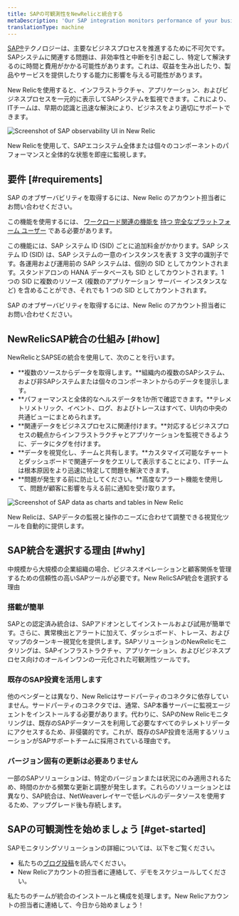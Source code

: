 ```yaml
---
title: SAPの可観測性をNewRelicと統合する
metaDescription: 'Our SAP integration monitors performance of your business processes. To get started, contact your New Relic account rep.'
translationType: machine
---
```




[SAP®](https://www.sap.com/)テクノロジーは、主要なビジネスプロセスを推進するために不可欠です。SAPシステムに関連する問題は、非効率性と中断を引き起こし、特定して解決するのに時間と費用がかかる可能性があります。これは、収益を生み出したり、製品やサービスを提供したりする能力に影響を与える可能性があります。

New Relicを使用すると、インフラストラクチャ、アプリケーション、およびビジネスプロセスを一元的に表示してSAPシステムを監視できます。これにより、ITチームは、早期の認識と迅速な解決により、ビジネスをより適切にサポートできます。

<img
  title="SAP observability in New Relic"
  alt="Screenshot of SAP observability UI in New Relic"
  src={otherSapNavigatorUi}
/>

<figcaption>
  New Relicを使用して、SAPエコシステム全体または個々のコンポーネントのパフォーマンスと全体的な状態を即座に監視します。
</figcaption>

## 要件 [#requirements]

SAP のオブザーバビリティを取得するには、New Relic のアカウント担当者にお問い合わせください。

この機能を使用するには、 [ワークロード関連の機能を](/docs/accounts/accounts-billing/new-relic-one-user-management/user-permissions/#capability-definitions) [持つ 完全なプラットフォーム ユーザー](/docs/accounts/accounts-billing/new-relic-one-user-management/user-type) である必要があります。

この機能には、SAP システム ID (SID) ごとに追加料金がかかります。SAP システム ID (SID) は、SAP システムの一意のインスタンスを表す 3 文字の識別子です。各運用および運用前の SAP システムは、個別の SID としてカウントされます。スタンドアロンの HANA データベースも SID としてカウントされます。1 つの SID に複数のリソース (複数のアプリケーション サーバー インスタンスなど) を含めることができ、それでも 1 つの SID としてカウントされます。

SAP のオブザーバビリティを取得するには、New Relic のアカウント担当者にお問い合わせください。

## NewRelicSAP統合の仕組み [#how]

NewRelicとSAPSEの統合を使用して、次のことを行います。

* **複数のソースからデータを取得します。**組織内の複数のSAPシステム、および非SAPシステムまたは個々のコンポーネントからのデータを提示します。
* **パフォーマンスと全体的なヘルスデータを1か所で確認できます。**テレメトリメトリック、イベント、ログ、およびトレースはすべて、UI内の中央の共通ビューにまとめられます。
* **関連データをビジネスプロセスに関連付けます。**対応するビジネスプロセスの観点からインフラストラクチャとアプリケーションを監視できるように、データにタグを付けます。
* **データを視覚化し、チームと共有します。**カスタマイズ可能なチャートとダッシュボードで関連データをクエリして表示することにより、ITチームは根本原因をより迅速に特定して問題を解決できます。
* **問題が発生する前に防止してください。**高度なアラート機能を使用して、問題が顧客に影響を与える前に通知を受け取ります。

<img
  title="SAP dashboard example in New Relic"
  alt="Screenshot of SAP data as charts and tables in New Relic"
  src={accountsSAPDashboard}
/>

<figcaption>
  New Relicは、SAPデータの監視と操作のニーズに合わせて調整できる視覚化ツールを自動的に提供します。
</figcaption>

## SAP統合を選択する理由 [#why]

中規模から大規模の企業組織の場合、ビジネスオペレーションと顧客関係を管理するための信頼性の高いSAPツールが必要です。New RelicSAP統合を選択する理由

### 搭載が簡単

SAPとの認定済み統合は、SAPアドオンとしてインストールおよび試用が簡単です。さらに、異常検出とアラートに加えて、ダッシュボード、トレース、およびマップのターンキー視覚化を提供します。SAPソリューションのNewRelicモニタリングは、SAPインフラストラクチャ、アプリケーション、およびビジネスプロセス向けのオールインワンの一元化された可観測性ツールです。

### 既存のSAP投資を活用します

他のベンダーとは異なり、New Relicはサードパーティのコネクタに依存していません。サードパーティのコネクタでは、通常、SAP本番サーバーに監視エージェントをインストールする必要があります。代わりに、SAPのNew Relicモニタリングは、既存のSAPデータソースを利用して必要なすべてのテレメトリデータにアクセスするため、非侵襲的です。これが、既存のSAP投資を活用するソリューションがSAPサポートチームに採用されている理由です。

### バージョン固有の更新は必要ありません

一部のSAPソリューションは、特定のバージョンまたは状況にのみ適用されるため、時間のかかる頻繁な更新と調整が発生します。これらのソリューションとは異なり、SAP統合は、NetWeaverレイヤーで低レベルのデータソースを使用するため、アップグレード後も存続します。

## SAPの可観測性を始めましょう [#get-started]

SAPモニタリングソリューションの詳細については、以下をご覧ください。

* 私たちの[ブログ投稿](https://newrelic.com/blog/nerdlog/monitor-sap-systems)を読んでください。
* New Relicアカウントの担当者に連絡して、デモをスケジュールしてください。

私たちのチームが統合のインストールと構成を処理します。New Relicアカウントの担当者に連絡して、今日から始めましょう！